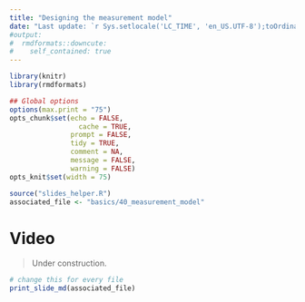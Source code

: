 ```yaml
---
title: "Designing the measurement model"
date: "Last update: `r Sys.setlocale('LC_TIME', 'en_US.UTF-8');toOrdinal::toOrdinalDate(Sys.time())`"
#output:
#  rmdformats::downcute:
#    self_contained: true
---
```



```r
library(knitr)
library(rmdformats)

## Global options
options(max.print = "75")
opts_chunk$set(echo = FALSE,
	             cache = TRUE,
               prompt = FALSE,
               tidy = TRUE,
               comment = NA,
               message = FALSE,
               warning = FALSE)
opts_knit$set(width = 75)

source("slides_helper.R")
associated_file <- "basics/40_measurement_model"
```

# Video

> Under construction.

```r
# change this for every file
print_slide_md(associated_file)
```


